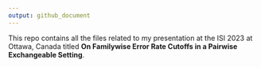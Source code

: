 ```yaml
---
output: github_document
---
```


This repo contains all the files related to my presentation at the ISI 2023 at Ottawa, Canada titled __On Familywise Error Rate Cutoffs in a Pairwise Exchangeable Setting__.
